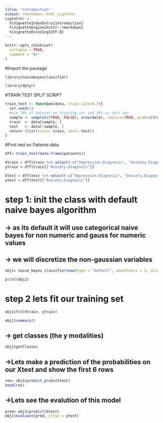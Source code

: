 ```yaml
---
title: "introduction"
output: rmarkdown::html_vignette
vignette: >
  %\VignetteIndexEntry{introduction}
  %\VignetteEngine{knitr::rmarkdown}
  %\VignetteEncoding{UTF-8}
---
```


```r
knitr::opts_chunk$set(
  collapse = TRUE,
  comment = "#>"
)
```


#Import the package

```r
library(naivebayesclassifier)

library(dplyr)
```



#TRAIN TEST SPLIT SCRIPT

```r
train_test <- function(data, train_size=0.7){
  set.seed(1)
  #use 70% of dataset as training set and 30% as test set
  sample <- sample(c(TRUE, FALSE), nrow(data), replace=TRUE, prob=c(train_size,1-train_size))
  train  <- data[sample, ]
  test   <- data[!sample, ]
  return (list(train= train, test= test))
}
```

#First test on Patients data


```r
dff= train_test(data.frame(patients))

Xtrain = dff$train %>% select(-c("Depression.Diagnosis", "Anxiety.Diagnosis", "OCD.Diagnosis.Date", "Patient.ID"))
ytrain = dff$train[["Anxiety.Diagnosis"]]

Xtest = dff$test %>% select(-c("Depression.Diagnosis", "Anxiety.Diagnosis", "OCD.Diagnosis.Date", "Patient.ID"))
ytest = dff$test[["Anxiety.Diagnosis"]]
```



# step 1: init the class with default naive bayes algorithm
## -> as its default it will use categorical naive bayes for non numeric and gauss for numeric values
## -> we will discretize the non-gaussian variables

```r
obj1= naive_bayes_classifier$new(type = "default", smoothness = 1, discretize = "non-gaussian")
```



```r
print(obj1)
```






# step 2 lets fit our training set

```r
obj1$fit(Xtrain, ytrain)
```


```r
obj1$summary()
```





## -> get classes (the y modalities)

```r
obj1$getClasses
```



## ->Lets make a prediction of the probabilities on our Xtest and show the first 6 rows


```r
res= obj1$predict_proba(Xtest)
head(res)
```

## ->Lets see the evalution of this model


```r
pred= obj1$predict(Xtest)
obj1$evaluate(pred, ytrue = ytest)
```











